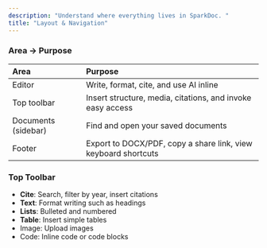 ```yaml
---
description: "Understand where everything lives in SparkDoc. "
title: "Layout & Navigation"
---
```


### Area → Purpose

| Area                | Purpose                                                        |
| :------------------ | :------------------------------------------------------------- |
| Editor              | Write, format, cite, and use AI inline                         |
| Top toolbar         | Insert structure, media, citations, and invoke easy access     |
| Documents (sidebar) | Find and open your saved documents                             |
| Footer              | Export to DOCX/PDF, copy a share link, view keyboard shortcuts |

### Top Toolbar

- **Cite**: Search, filter by year, insert citations
- **Text**: Format writing such as headings
- **Lists**: Bulleted and numbered
- **Table**: Insert simple tables
- Image: Upload images
- Code: Inline code or code blocks